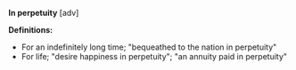 '''In perpetuity''' [adv]

'''Definitions:''' 
*For an indefinitely long time; "bequeathed to the nation in perpetuity" 
*For life; "desire happiness in perpetuity"; "an annuity paid in perpetuity"